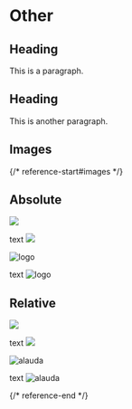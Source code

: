 # Other

## Heading

This is a paragraph.

## Heading

This is another paragraph.

## Images

{/* reference-start#images */}

## Absolute

![](/zh/logo.svg)

text ![](/logo.svg)

<img src="/logo.svg" alt="logo" />

text <img src="/logo.svg" alt="logo" />

## Relative

![](./assets/alauda.svg)

text ![](./assets/alauda.svg)

<img src="./assets/alauda.svg" alt="alauda" />

text <img src="./assets/alauda.svg" alt="alauda" />

{/* reference-end */}
